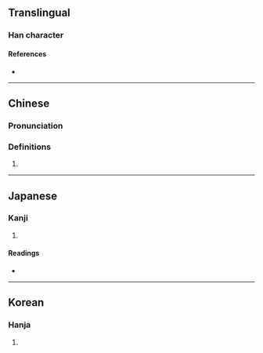 {{character info}}
==Translingual==

===Han character===
{{Han char|rn=18|rad=刀|as=04|sn=6|four=|canj=ONLN,XONLN|ids=⿰气刂}}

====References====
* {{Han ref|kx=0137.060|dkj=01882|dj=0308.120|hdz=10326.080|uh=520F|ud=21007}}

----

==Chinese==
{{zh-forms}}

===Pronunciation===
{{zh-pron
|m=jī
|c=gei1
|mc=y
|oc=y
|ma=
|cat=
}}

===Definitions===
{{zh-hanzi}}

# {{rfdef|zh}}

----

==Japanese==

===Kanji===
{{ja-kanji|grade=|rs=刀04}}

# {{rfdef|ja|sort=刀04}}

====Readings====
* {{ja-readings|on=き,け,かい|kun=たつ,さす,ころす}}

----

==Korean==

===Hanja===
{{ko-hanja|기}}

# {{rfdef|ko|sort=刀04}}